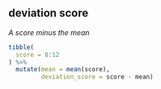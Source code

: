 ## deviation score

<dfn>A score minus the mean</dfn>

```r
tibble(
  score = 8:12
) %>%
  mutate(mean = mean(score),
         deviation_score = score - mean)
```

